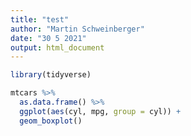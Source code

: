 ```yaml
---
title: "test"
author: "Martin Schweinberger"
date: "30 5 2021"
output: html_document
---
```


```r
library(tidyverse)
```

```r
mtcars %>%
  as.data.frame() %>%
  ggplot(aes(cyl, mpg, group = cyl)) +
  geom_boxplot()
```


